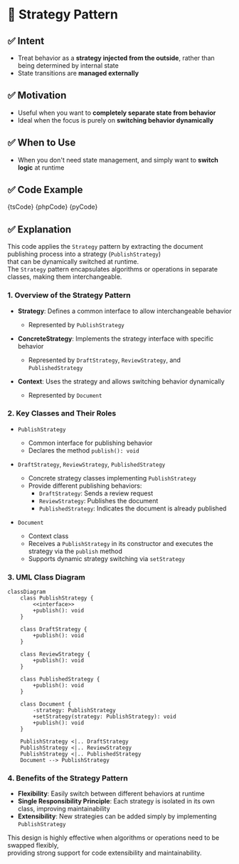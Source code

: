 

# 🧩 Strategy Pattern

## ✅ Intent

- Treat behavior as a **strategy injected from the outside**, rather than being determined by internal state
- State transitions are **managed externally**

## ✅ Motivation

- Useful when you want to **completely separate state from behavior**
- Ideal when the focus is purely on **switching behavior dynamically**

## ✅ When to Use

- When you don't need state management, and simply want to **switch logic** at runtime

## ✅ Code Example

<Tabs groupId="language">
  <TabItem value="ts" label="TypeScript">
    <CodeBlock language="ts">{tsCode}</CodeBlock>
  </TabItem>
  <TabItem value="php" label="PHP">
    <CodeBlock language="php">{phpCode}</CodeBlock>
  </TabItem>
  <TabItem value="python" label="Python">
    <CodeBlock language="python">{pyCode}</CodeBlock>
  </TabItem>
</Tabs>

## ✅ Explanation

This code applies the `Strategy` pattern by extracting the document publishing process into a strategy (`PublishStrategy`)  
that can be dynamically switched at runtime.  
The `Strategy` pattern encapsulates algorithms or operations in separate classes, making them interchangeable.

### 1. Overview of the Strategy Pattern

- **Strategy**: Defines a common interface to allow interchangeable behavior

  - Represented by `PublishStrategy`

- **ConcreteStrategy**: Implements the strategy interface with specific behavior

  - Represented by `DraftStrategy`, `ReviewStrategy`, and `PublishedStrategy`

- **Context**: Uses the strategy and allows switching behavior dynamically
  - Represented by `Document`

### 2. Key Classes and Their Roles

- `PublishStrategy`

  - Common interface for publishing behavior
  - Declares the method `publish(): void`

- `DraftStrategy`, `ReviewStrategy`, `PublishedStrategy`

  - Concrete strategy classes implementing `PublishStrategy`
  - Provide different publishing behaviors:
    - `DraftStrategy`: Sends a review request
    - `ReviewStrategy`: Publishes the document
    - `PublishedStrategy`: Indicates the document is already published

- `Document`
  - Context class
  - Receives a `PublishStrategy` in its constructor and executes the strategy via the `publish` method
  - Supports dynamic strategy switching via `setStrategy`

### 3. UML Class Diagram

```mermaid
classDiagram
    class PublishStrategy {
        <<interface>>
        +publish(): void
    }

    class DraftStrategy {
        +publish(): void
    }

    class ReviewStrategy {
        +publish(): void
    }

    class PublishedStrategy {
        +publish(): void
    }

    class Document {
        -strategy: PublishStrategy
        +setStrategy(strategy: PublishStrategy): void
        +publish(): void
    }

    PublishStrategy <|.. DraftStrategy
    PublishStrategy <|.. ReviewStrategy
    PublishStrategy <|.. PublishedStrategy
    Document --> PublishStrategy
```

### 4. Benefits of the Strategy Pattern

- **Flexibility**: Easily switch between different behaviors at runtime
- **Single Responsibility Principle**: Each strategy is isolated in its own class, improving maintainability
- **Extensibility**: New strategies can be added simply by implementing `PublishStrategy`

This design is highly effective when algorithms or operations need to be swapped flexibly,  
providing strong support for code extensibility and maintainability.
